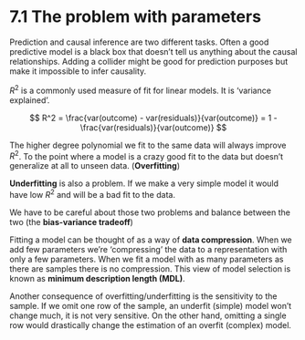 # 7.1 The problem with parameters

Prediction and causal inference are two different tasks. Often a good predictive model is a black box that doesn't tell us anything about the causal relationships. Adding a collider might be good for prediction purposes but make it impossible to infer causality.

$R^2$ is a commonly used measure of fit for linear models. It is 'variance explained'.

$$
R^2 = \frac{var(outcome) - var(residuals)}{var(outcome)} = 1 - \frac{var(residuals)}{var(outcome)}
$$

The higher degree polynomial we fit to the same data will always improve $R^2$. To the point where a model is a crazy good fit to the data but doesn't generalize at all to unseen data. (**Overfitting**)

**Underfitting** is also a problem. If we make a very simple model it would have low $R^2$ and will be a bad fit to the data.

We have to be careful about those two problems and balance between the two (the **bias-variance tradeoff**)

Fitting a model can be thought of as a way of **data compression**. When we add few parameters we're 'compressing' the data to a representation with only a few parameters. When we fit a model with as many parameters as there are samples there is no compression. This view of model selection is known as **minimum description length (MDL)**.

Another consequence of overfitting/underfitting is the sensitivity to the sample. If we omit one row of the sample, an underfit (simple) model won't change much, it is not very sensitive. On the other hand, omitting a single row would drastically change the estimation of an overfit (complex) model.
